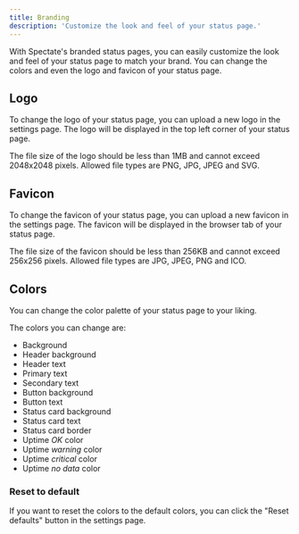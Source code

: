 ```yaml
---
title: Branding
description: 'Customize the look and feel of your status page.'
---
```


With Spectate's branded status pages, you can easily customize the look and feel of your status page to match your brand. You can change the colors and even the logo and favicon of your status page.

## Logo

To change the logo of your status page, you can upload a new logo in the settings page. The logo will be displayed in the top left corner of your status page.

The file size of the logo should be less than 1MB and cannot exceed 2048x2048 pixels. Allowed file types are PNG, JPG, JPEG and SVG.

## Favicon

To change the favicon of your status page, you can upload a new favicon in the settings page. The favicon will be displayed in the browser tab of your status page.

The file size of the favicon should be less than 256KB and cannot exceed 256x256 pixels. Allowed file types are JPG, JPEG, PNG and ICO.

## Colors

You can change the color palette of your status page to your liking.

The colors you can change are:
- Background
- Header background
- Header text
- Primary text
- Secondary text
- Button background
- Button text
- Status card background
- Status card text
- Status card border
- Uptime _OK_ color
- Uptime _warning_ color
- Uptime _critical_ color
- Uptime _no data_ color

### Reset to default

If you want to reset the colors to the default colors, you can click the "Reset defaults" button in the settings page.
